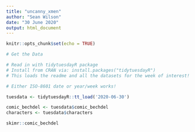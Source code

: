 ```yaml
---
title: "uncanny_xmen"
author: "Sean Wilson"
date: "30 June 2020"
output: html_document
---
```


```r
knitr::opts_chunk$set(echo = TRUE)
```


```r
# Get the Data

# Read in with tidytuesdayR package 
# Install from CRAN via: install.packages("tidytuesdayR")
# This loads the readme and all the datasets for the week of interest!

# Either ISO-8601 date or year/week works!

tuesdata <- tidytuesdayR::tt_load('2020-06-30')

comic_bechdel <- tuesdata$comic_bechdel
characters <- tuesdata$characters

```

```r

skimr::comic_bechdel
```


